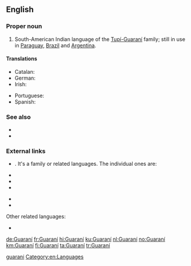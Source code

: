{{also|guaraní|guarani}}
==English==
{{wikipedia}}
{{interwiktionary|code=gn}}

===Proper noun===
{{en-proper noun}}

# South-American Indian language of the [[w:Tupi-Guarani|Tupí-Guaraní]] family; still in use in [[Paraguay]], [[Brazil]] and [[Argentina]].

====Translations====
{{trans-top|South-American language}}
* Catalan: {{t|ca|guaraní|m}}
* German: {{t+|de|Guaraní|n}}
* Irish: {{t|ga|Guaráinis|f}}
{{trans-mid}}
* Portuguese: {{t+|pt|guarani|m}}
* Spanish: {{t+|es|guaraní|m}}
{{trans-bottom}}

===See also===
* {{langcat|gn}}
* {{langlist}}

===External links===
* {{ISO 639|3code=grn|1code=gn}}. It's a family or related languages. The individual ones are:
{{top2}}
* {{ethnologue|lang=Paraguayan Guaraní|code=gug}}
* {{ethnologue|lang=Chiripá|code=nhd}}
* {{ethnologue|lang=Mbyá Guaraní|code=gun}}
{{mid2}}
* {{ethnologue|lang=Eastern Bolivian Guaraní|code=gui}}
* {{ethnologue|lang=Western Bolivian Guaraní|code=gnw}}
{{bottom}}
Other related languages:
* {{ethnologue|lang=Aché|code=guq}}

[[Category:English terms spelled with Í|guarani]]
[[Category:en:Languages]]

[[de:Guaraní]]
[[fr:Guaraní]]
[[hi:Guaraní]]
[[ku:Guaraní]]
[[nl:Guaraní]]
[[no:Guaraní]]
[[km:Guaraní]]
[[fi:Guaraní]]
[[ta:Guaraní]]
[[tr:Guaraní]]